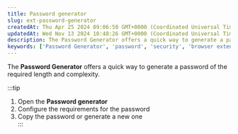 ```yaml
---
title: Password generator
slug: ext-password-generator
createdAt: Thu Apr 25 2024 09:06:50 GMT+0000 (Coordinated Universal Time)
updatedAt: Wed Nov 13 2024 10:48:26 GMT+0000 (Coordinated Universal Time)
description: The Password Generator offers a quick way to generate a password of the required length and complexity.
keywords: ['Password Generator', 'password', 'security', 'browser extension']
---
```


The **Password Generator** offers a quick way to generate a password of the required length and complexity.

:::tip
1. Open the **Password generator**  
2. Configure the requirements for the password  
3. Copy the password or generate a new one  
:::